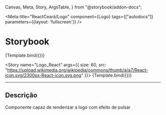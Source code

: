   Canvas,
  Meta,
  Story,
  ArgsTable,
} from "@storybook/addon-docs";

<Meta
  title="ReactCeará/Logo"
  component={Logo}
  tags={["autodocs"]}
  parameters={{layout: 'fullscreen'}}
/>

# Storybook


<Canvas>
  <Story 
  name="Logo_Storybook"
  args={{ 
      size: 60,
      src: "https://github.com/storybookjs.png"
    }}>
  {Template.bind({})}
  </Story>

  <Story 
  name="Logo_React"
  args={{ 
      size: 60,
      src: "https://upload.wikimedia.org/wikipedia/commons/thumb/a/a7/React-icon.svg/2300px-React-icon.svg.png"
    }}>
  {Template.bind({})}
  </Story>
</Canvas>

<ArgsTable of={Story} />

---

## Descrição

Componente capaz de renderizar a logo com efeito de pulsar
